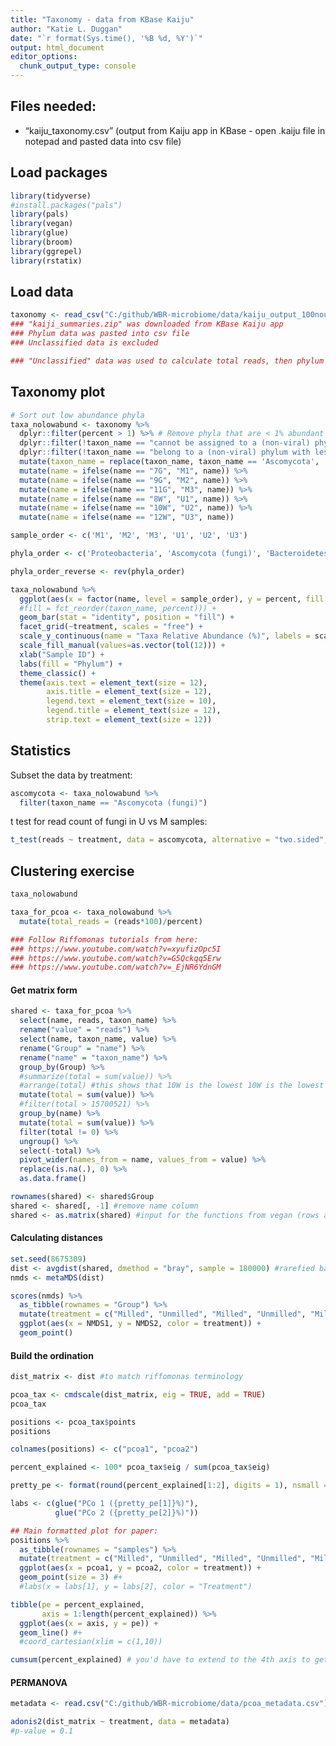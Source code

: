 ```yaml
---
title: "Taxonomy - data from KBase Kaiju"
author: "Katie L. Duggan"
date: "`r format(Sys.time(), '%B %d, %Y')`"
output: html_document
editor_options: 
  chunk_output_type: console
---
```

## Files needed:

- "kaiju_taxonomy.csv" (output from Kaiju app in KBase - open .kaiju file in notepad and pasted data into csv file)

## Load packages
```r
library(tidyverse)
#install.packages("pals")
library(pals)
library(vegan)
library(glue)
library(broom)
library(ggrepel)
library(rstatix)
```

## Load data
```r
taxonomy <- read_csv("C:/github/WBR-microbiome/data/kaiju_output_100nounclassified.csv")
### "kaiji_summaries.zip" was downloaded from KBase Kaiju app
### Phylum data was pasted into csv file
### Unclassified data is excluded

### "Unclassified" data was used to calculate total reads, then phylum percentages were re-calculated based on that total
```

## Taxonomy plot
```r
# Sort out low abundance phyla
taxa_nolowabund <- taxonomy %>% 
  dplyr::filter(percent > 1) %>% # Remove phyla that are < 1% abundant
  dplyr::filter(!taxon_name == "cannot be assigned to a (non-viral) phylum") %>% 
  dplyr::filter(!taxon_name == "belong to a (non-viral) phylum with less than 0.5% of all reads") %>%
  mutate(taxon_name = replace(taxon_name, taxon_name == 'Ascomycota', 'Ascomycota (fungi)')) %>% 
  mutate(name = ifelse(name == "7G", "M1", name)) %>% 
  mutate(name = ifelse(name == "9G", "M2", name)) %>% 
  mutate(name = ifelse(name == "11G", "M3", name)) %>% 
  mutate(name = ifelse(name == "8W", "U1", name)) %>% 
  mutate(name = ifelse(name == "10W", "U2", name)) %>% 
  mutate(name = ifelse(name == "12W", "U3", name))

sample_order <- c('M1', 'M2', 'M3', 'U1', 'U2', 'U3') 

phyla_order <- c('Proteobacteria', 'Ascomycota (fungi)', 'Bacteroidetes', 'Chloroflexi', 'Verrucomicrobia', 'cannot be assigned to a (non-viral) phylum', 'belong to a (non-viral) phylum with less than 0.5% of all reads', 'Acidobacteria', 'Planctomycetes', 'Actinobacteria', 'Ignavibacteriae', 'Firmicutes')

phyla_order_reverse <- rev(phyla_order)

taxa_nolowabund %>%
  ggplot(aes(x = factor(name, level = sample_order), y = percent, fill = factor(taxon_name, level = phyla_order_reverse))) +
  #fill = fct_reorder(taxon_name, percent))) +
  geom_bar(stat = "identity", position = "fill") +
  facet_grid(~treatment, scales = "free") +
  scale_y_continuous(name = "Taxa Relative Abundance (%)", labels = scales::percent) +
  scale_fill_manual(values=as.vector(tol(12))) +
  xlab("Sample ID") +
  labs(fill = "Phylum") +
  theme_classic() +
  theme(axis.text = element_text(size = 12), 
        axis.title = element_text(size = 12), 
        legend.text = element_text(size = 10), 
        legend.title = element_text(size = 12), 
        strip.text = element_text(size = 12))
```


## Statistics
Subset the data by treatment:
```r
ascomycota <- taxa_nolowabund %>% 
  filter(taxon_name == "Ascomycota (fungi)")
```

t test for read count of fungi in U vs M samples:
```r
t_test(reads ~ treatment, data = ascomycota, alternative = "two.sided", paired = FALSE, conf.level = 0.95)
```


## Clustering exercise
```r
taxa_nolowabund

taxa_for_pcoa <- taxa_nolowabund %>% 
  mutate(total_reads = (reads*100)/percent)

### Follow Riffomonas tutorials from here:
### https://www.youtube.com/watch?v=xyufizOpc5I
### https://www.youtube.com/watch?v=G5Qckqq5Erw
### https://www.youtube.com/watch?v=_EjNR6YdnGM
```

#### Get matrix form
```r
shared <- taxa_for_pcoa %>% 
  select(name, reads, taxon_name) %>% 
  rename("value" = "reads") %>%
  select(name, taxon_name, value) %>%
  rename("Group" = "name") %>% 
  rename("name" = "taxon_name") %>% 
  group_by(Group) %>% 
  #summarize(total = sum(value)) %>% 
  #arrange(total) #this shows that 10W is the lowest 10W is the lowest at 15700522 reads
  mutate(total = sum(value)) %>%
  #filter(total > 15700521) %>% 
  group_by(name) %>% 
  mutate(total = sum(value)) %>% 
  filter(total != 0) %>% 
  ungroup() %>% 
  select(-total) %>% 
  pivot_wider(names_from = name, values_from = value) %>% 
  replace(is.na(.), 0) %>%
  as.data.frame()

rownames(shared) <- shared$Group
shared <- shared[, -1] #remove name column
shared <- as.matrix(shared) #input for the functions from vegan (rows are samples, columns are taxa, values are the counts)
```

#### Calculating distances 
```r
set.seed(8675309)
dist <- avgdist(shared, dmethod = "bray", sample = 180000) #rarefied based on lowest sample total (10W = 15700522)
nmds <- metaMDS(dist)

scores(nmds) %>% 
  as_tibble(rownames = "Group") %>%
  mutate(treatment = c("Milled", "Unmilled", "Milled", "Unmilled", "Milled", "Unmilled")) %>% 
  ggplot(aes(x = NMDS1, y = NMDS2, color = treatment)) +
  geom_point()
```

#### Build the ordination
```r
dist_matrix <- dist #to match riffomonas terminology

pcoa_tax <- cmdscale(dist_matrix, eig = TRUE, add = TRUE)
pcoa_tax

positions <- pcoa_tax$points
positions

colnames(positions) <- c("pcoa1", "pcoa2")

percent_explained <- 100* pcoa_tax$eig / sum(pcoa_tax$eig)

pretty_pe <- format(round(percent_explained[1:2], digits = 1), nsmall = 1, trim = TRUE)

labs <- c(glue("PCo 1 ({pretty_pe[1]}%)"),
          glue("PCo 2 ({pretty_pe[2]}%)"))

## Main formatted plot for paper:
positions %>% 
  as_tibble(rownames = "samples") %>% 
  mutate(treatment = c("Milled", "Unmilled", "Milled", "Unmilled", "Milled", "Unmilled")) %>% 
  ggplot(aes(x = pcoa1, y = pcoa2, color = treatment)) +
  geom_point(size = 3) #+
  #labs(x = labs[1], y = labs[2], color = "Treatment")

tibble(pe = percent_explained,
       axis = 1:length(percent_explained)) %>% 
  ggplot(aes(x = axis, y = pe)) +
  geom_line() #+
  #coord_cartesian(xlim = c(1,10))

cumsum(percent_explained) # you'd have to extend to the 4th axis to get 100% of the data explained
```

#### PERMANOVA
```r
metadata <- read.csv("C:/github/WBR-microbiome/data/pcoa_metadata.csv")

adonis2(dist_matrix ~ treatment, data = metadata)
#p-value = 0.1
```
